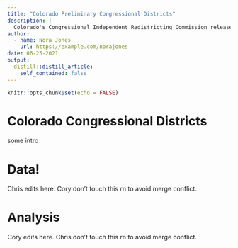 ```yaml
---
title: "Colorado Preliminary Congressional Districts"
description: |
  Colorado's Congressional Independent Redistricting Commission released a preliminary map for the 2022-2030 congressional district maps. We analyze this in the context of other possible maps drawn at the shapes for the 2020 voting tabulation districts.
author:
  - name: Nora Jones
    url: https://example.com/norajones
date: 06-25-2021
output:
  distill::distill_article:
    self_contained: false
---
```


```r
knitr::opts_chunk$set(echo = FALSE)
```

# Colorado Congressional Districts
some intro

# Data!
Chris edits here. Cory don't touch this rn to avoid merge conflict.

# Analysis
Cory edits here. Chris don't touch this rn to avoid merge conflict.

